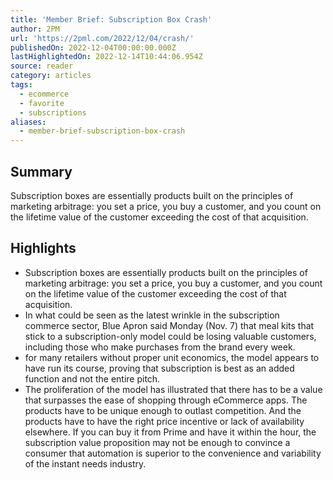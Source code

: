 ```yaml
---
title: 'Member Brief: Subscription Box Crash'
author: 2PM
url: 'https://2pml.com/2022/12/04/crash/'
publishedOn: 2022-12-04T00:00:00.000Z
lastHighlightedOn: 2022-12-14T10:44:06.954Z
source: reader
category: articles
tags:
  - ecommerce
  - favorite
  - subscriptions
aliases:
  - member-brief-subscription-box-crash
---
```

## Summary

Subscription boxes are essentially products built on the principles of marketing arbitrage: you set a price, you buy a customer, and you count on the lifetime value of the customer exceeding the cost of that acquisition.

## Highlights
- Subscription boxes are essentially products built on the principles of marketing arbitrage: you set a price, you buy a customer, and you count on the lifetime value of the customer exceeding the cost of that acquisition.
- In what could be seen as the latest wrinkle in the subscription commerce sector, Blue Apron said Monday (Nov. 7) that meal kits that stick to a subscription-only model could be losing valuable customers, including those who make purchases from the brand every week.
- for many retailers without proper unit economics, the model appears to have run its course, proving that subscription is best as an added function and not the entire pitch.
- The proliferation of the model has illustrated that there has to be a value that surpasses the ease of shopping through eCommerce apps. The products have to be unique enough to outlast competition. And the products have to have the right price incentive or lack of availability elsewhere. If you can buy it from Prime and have it within the hour, the subscription value proposition may not be enough to convince a consumer that automation is superior to the convenience and variability of the instant needs industry.
